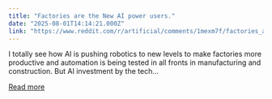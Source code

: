 ```yaml
---
title: "Factories are the New AI power users."
date: "2025-08-01T14:14:21.000Z"
link: "https://www.reddit.com/r/artificial/comments/1mexm7f/factories_are_the_new_ai_power_users/"
---
```


I totally see how AI is pushing robotics to new levels to make factories more productive and automation is being tested in all fronts in manufacturing and construction. 
 But AI investment by the tech...

[Read more](https://www.reddit.com/r/artificial/comments/1mexm7f/factories_are_the_new_ai_power_users/)
